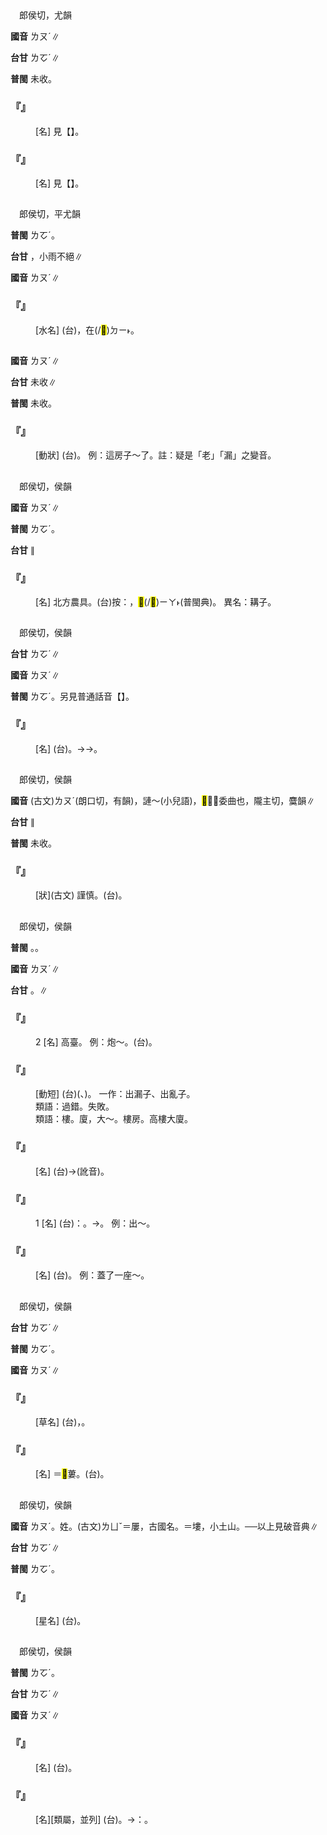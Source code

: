 
=={{ruby|髏|ㄌㄡˊ}}==

　郎侯切，尤韻

'''國音''' <rt>ㄌㄡˊ</rt>∥

'''台甘''' <rt>ㄌㆦˊ</rt>∥

'''普閩''' 未收。

    

==='''『{{ruby|骷|ㄎㄨ}}{{ruby|髏|ㄌㄡˊ}}』'''===
: [名] 見【{{ruby|骷|ㄍㄨ}}】。
    

==='''『{{ruby|髑|ㄉㄨˊ}}{{ruby|髏|ㄌㄡˊ}}』'''===
: [名] 見【{{ruby|髑|ㄉㄨˊ}}】。
    

=={{ruby|漊|ㄌㄡˊ}}==

　郎侯切，平尤韻

'''普閩''' <rt>ㄌㆦˊ</rt>。

'''台甘''' {{ruby|(文)|ㄌㄨˋ}}，小雨不絕∥

'''國音''' <rt>ㄌㄡˊ</rt>∥

    

==='''『{{ruby|漊|ㄌㄡˊ}}』'''===
: [水名] (台){{ruby|漊|ㄌㄨˋ}}，在(/<mark>&#xf9853;</mark>)<rt>ㄉㄧ˫</rt>{{ruby|湖|ㆦˊ}}{{ruby|南|ㄌㆰˊ}}。
    

=={{ruby|( )|ㄌㄡˊ}}==



'''國音''' <rt>ㄌㄡˊ</rt>∥

'''台甘''' 未收∥

'''普閩''' 未收。

    

==='''『{{ruby|( )|ㄌㄡˊ}}』'''===
: [動狀] (台){{ruby|<mark>&#xffbd2;</mark>|ㄠ˪}}。 例：這房子～了。註：疑是「老」「漏」之變音。
    

=={{ruby|耬|ㄌㄡˊ}}==

　郎侯切，侯韻

'''國音''' <rt>ㄌㄡˊ</rt>∥

'''普閩''' <rt>ㄌㆦˊ</rt>。

'''台甘''' {{ruby|(文)|ㄌㆦˊ}}∥

    

==='''『{{ruby|耬|ㄌㄡˊ}}{{ruby|車|ㄔㄜ}}』'''===
: [名] 北方農具。(台)按：{{ruby|耬|ㄌㆦˊ}}{{ruby|斗|ㄉㄠˋ}}，<mark>&#xffc6e;</mark>(/<mark>&#xf98db;</mark>)<rt>ㄧㄚ˫</rt>{{ruby|種|ㄐㄧㄥˋ}}{{ruby|子|ㄐㄧˋ}}{{ruby|丌|ㆤ}}{{ruby|器|ㄎㄧ˪}}{{ruby|具|ㄍㄨ˫}}(普閩典)。 異名：耩子。
    

=={{ruby|嘍|ㄌㄡˊ}}==

　郎侯切，侯韻

'''台甘''' <rt>ㄌㆦˊ</rt>{{ruby|。|ㄌㆦˋ}}∥

'''國音''' <rt>ㄌㄡˊ</rt>{{ruby|。|ㄌㄡˇ}}{{ruby|。|ㄌㄡ}}{{ruby|。|·ㄌㄡ}}∥

'''普閩''' <rt>ㄌㆦˊ</rt>。另見普通話音【{{ruby|嘍|·ㄌㄡ}}】。

    

==='''『{{ruby|嘍|ㄌㄡˊ}}{{ruby|囉|ㄌㄨㄛˊ}}』'''===
: [名] (台){{ruby|土|ㄊㆦˋ}}{{ruby|匪|ㄏㄨㄧˋ}}{{ruby|丌|ㆤ}}{{ruby|骹|ㄎㄚ}}{{ruby|仔|ㄚ}}。→{{ruby|小|ㄒㄧㄜˋ}}{{ruby|卒|ㄗㄨㆵ}}{{ruby|仔|ㄚ}}→{{ruby|小|ㄒㄧㄜˋ}}{{ruby|人|ㄌㄧㄣˊ}}{{ruby|/|ㆢㄧㄣˊ}}{{ruby|物|ㆠㄨㆵ ͘}}。
    

=={{ruby|謱|ㄌㄡˊ}}==

　郎侯切，侯韻

'''國音''' (古文)<rt>ㄌㄡˊ</rt>{{ruby|。|ㄌㄡˇ}}(朗口切，有韻)，謰～(小兒語){{ruby|。|ㄌㄩˇ}}，<mark>&#xf98dc;</mark>～，委曲也，隴主切，麌韻∥

'''台甘''' {{ruby|(文)|ㄌㆦˊ}}∥

'''普閩''' 未收。

    

==='''『{{ruby|謰|ㄌㄧㄢˊ}}{{ruby|謱|ㄌㄡˊ}}』'''===
: [狀](古文) 謹慎。(台){{ruby|謹|ㄍㄧㄣˋ}}{{ruby|慎|ㄒㄧㄣ˫}}。
    

=={{ruby|樓|ㄌㄡˊ}}==

　郎侯切，侯韻

'''普閩''' {{ruby|(文)|ㄌㆦˊ}}。{{ruby|(白)|ㄌㄠˊ}}。

'''國音''' <rt>ㄌㄡˊ</rt>∥

'''台甘''' {{ruby|(文)|ㄌㆦˊ}}。{{ruby|(語)|ㄌㄠˊ}}∥

    

==='''『{{ruby|樓|ㄌㄡˊ}}{{ruby|子|·ㄗˇ}}』'''===
:2  [名]  高臺。 例：炮～。(台){{ruby|囥|ㄎㆭ˪}}{{ruby|炮|ㄆㄠ˪}}{{ruby|丌|ㆤ}}{{ruby|高|ㄍㄜ}}{{ruby|臺|ㄉㄞˊ}}。
    

==='''『{{ruby|出|ㄔㄨ}}{{ruby|樓|ㄌㄡˊ}}{{ruby|子|·ㄗˇ}}』'''===
: [動短] (台){{ruby|發|ㄏㄨㄚㆵ}}{{ruby|生|ㄒㄧㄥ}}{{ruby|糾|ㄍㄧㄨˋ}}{{ruby|紛|ㄏㄨㄣ}}({{ruby|麻|ㄇㄚˊ}}{{ruby|煩|ㄏㄨㄢˊ}}、{{ruby|災|ㄗㄞ}}{{ruby|厄|ㆤㆷ}})。 一作：出漏子、出亂子。
:類語：過錯。失敗。
:
:類語：樓。廈，大～。樓房。高樓大廈。
:
    

==='''『{{ruby|樓|ㄌㄡˊ}}{{ruby|梯|ㄊㄧ}}』'''===
: [名] (台){{ruby|樓|ㄌㄠˊ}}{{ruby|梯|ㄊㄨㄧˊ}}→{{ruby|樓|ㄌㄧㄠˊ}}{{ruby|梯|ㄊㄨㄧ}}(訛音)。
    

==='''『{{ruby|樓|ㄌㄡˊ}}{{ruby|子|·ㄗˇ}}』'''===
:1  [名] (台){{ruby|比|ㄅㄧˋ}}{{ruby|喻|ㄌㄨ˫}}{{ruby|/|ㆡㄨ˫}}：{{ruby|重|ㄉㄧㄥˊ}}{{ruby|重|ㄉㄧㄥˊ}}{{ruby|疊|ㄊㄚㆷ ͘}}{{ruby|疊|ㄊㄚㆷ ͘}}{{ruby|丌|ㆤ}}{{ruby|物|ㄇㄧㆷ ͘}}{{ruby|/|ㄇㆭㆷ ͘}}。→{{ruby|糾|ㄍㄧㄨˋ}}{{ruby|紛|ㄏㄨㄣ}}。 例：出～。
    

==='''『{{ruby|樓|ㄌㄡˊ}}』'''===
: [名] (台){{ruby|樓|ㄌㄠˊ}}{{ruby|仔|ㄚ}}{{ruby|厝|ㄘㄨ˪}}。 例：蓋了一座～。
    

=={{ruby|蔞|ㄌㄡˊ}}==

　郎侯切，侯韻

'''台甘''' <rt>ㄌㆦˊ</rt>∥

'''普閩''' <rt>ㄌㆦˊ</rt>。

'''國音''' <rt>ㄌㄡˊ</rt>∥

    

==='''『{{ruby|蔞|ㄌㄡˊ}}』'''===
: [草名] (台){{ruby|茼|ㄉㄤˊ}}{{ruby|萵|ㄜ}}{{ruby|類|ㄌㄨㄧ˫}}，{{ruby|會|ㄨㆤ˫}}{{ruby|/|ㆤ˫}}{{ruby|食|ㄐㄧㄚㆷ ͘}}{{ruby|得|ㄉㄧㆵ}}。
    

==='''『{{ruby|瓜|ㄍㄨㄚ}}{{ruby|蔞|ㄌㄡˊ}}』'''===
: [名] ＝<mark>&#xf98da;</mark>蔞。(台){{ruby|瓜|ㄍㄨㄚ}}{{ruby|蔞|ㄌㆦˊ}}。
    

=={{ruby|婁|ㄌㄡˊ}}==

　郎侯切，侯韻

'''國音''' <rt>ㄌㄡˊ</rt>。姓。(古文)<rt>ㄌㄩˇ</rt>＝屢{{ruby|。|ㄌㄩˊ}}，古國名。{{ruby|(文)|ㄌㄡˇ}}＝塿，小土山。──以上見破音典∥

'''台甘''' <rt>ㄌㆦˊ</rt>∥

'''普閩''' <rt>ㄌㆦˊ</rt>。

    

==='''『{{ruby|婁|ㄌㄡˊ}}』'''===
: [星名] (台){{ruby|二|ㆢㄧ˫}}{{ruby|/|ㄌㄧ˫}}{{ruby|十|ㄗㄚㆴ ͘}}{{ruby|八|ㄅㄨㆤㆷ}}{{ruby|/|ㄅㆤㆷ}}{{ruby|宿|ㄒㄧㄨ˪}}{{ruby|之|ㄐㄧ}}{{ruby|一|ㄧㆵ}}。
    

=={{ruby|螻|ㄌㄡˊ}}==

　郎侯切，侯韻

'''普閩''' <rt>ㄌㆦˊ</rt>。

'''台甘''' <rt>ㄌㆦˊ</rt>∥

'''國音''' <rt>ㄌㄡˊ</rt>∥

    

==='''『{{ruby|螻|ㄌㄡˊ}}{{ruby|蛄|ㄍㄨ}}』'''===
: [名] (台){{ruby|農|ㄌㆲˊ}}{{ruby|作|ㄗㆦㆶ}}{{ruby|物|ㆠㄨㆵ ͘}}{{ruby|丌|ㆤ}}{{ruby|害|ㄏㄞ˫}}{{ruby|蟲|ㄊㄤˊ}}。
    

==='''『{{ruby|螻|ㄌㄡˊ}}{{ruby|蟻|ㄧˇ}}』'''===
: [名][類屬，並列] (台){{ruby|土|ㄊㆦˊ}}{{ruby|扒|ㄅㆤㆷ}}{{ruby|仔|ㄚ}}{{ruby|及|ㄍㄚㆷ}}{{ruby|蚼|ㄍㄠˋ}}{{ruby|蟻|ㄏㄧㄚ˫}}。→{{ruby|比|ㄅㄧˋ}}{{ruby|喻|ㄌㄨ˫}}{{ruby|/|ㆡㄨ˫}}：{{ruby|輕|ㄎㄧㄣ}}{{ruby|微|ㆠㄧˊ}}{{ruby|細|ㄙㄨㆤ˪}}{{ruby|/|ㄙㆤ˪}}{{ruby|項|ㄏㄤ˫}}{{ruby|丌|ㆤ}}{{ruby|物|ㄇㄧㆷ ͘}}{{ruby|/|ㄇㆭㆷ ͘}}。
    
